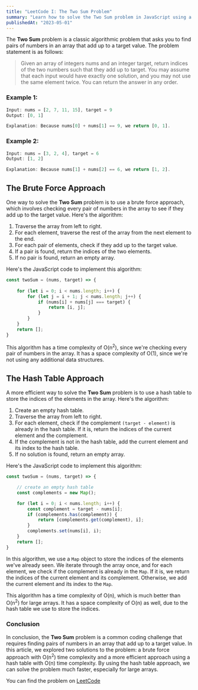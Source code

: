 ```yaml
---
title: "LeetCode I: The Two Sum Problem"
summary: "Learn how to solve the Two Sum problem in JavaScript using a hash table for O(n) time complexity."
publishedAt: "2023-05-01"
---
```


The **Two Sum** problem is a classic algorithmic problem that asks you to find pairs of numbers in an array that add up to a target value. The problem statement is as follows:

>Given an array of integers nums and an integer target, return indices of the two numbers such that they add up to target. You may assume that each input would have exactly one solution, and you may not use the same element twice. You can return the answer in any order.

### Example 1: 

```js
Input: nums = [2, 7, 11, 15], target = 9
Output: [0, 1]

Explanation: Because nums[0] + nums[1] == 9, we return [0, 1].
```

### Example 2:

```js
Input: nums = [3, 2, 4], target = 6
Output: [1, 2]

Explanation: Because nums[1] + nums[2] == 6, we return [1, 2].
```

## The Brute Force Approach

One way to solve the **Two Sum** problem is to use a brute force approach, which involves checking every pair of numbers in the array to see if they add up to the target value. Here's the algorithm:

1. Traverse the array from left to right.
2. For each element, traverse the rest of the array from the next element to the end.
3. For each pair of elements, check if they add up to the target value.
4. If a pair is found, return the indices of the two elements.
5. If no pair is found, return an empty array.

Here's the JavaScript code to implement this algorithm:

```js title="javascript" showLineNumbers
const twoSum = (nums, target) => {
	
    for (let i = 0; i < nums.length; i++) {
        for (let j = i + 1; j < nums.length; j++) {
            if (nums[i] + nums[j] === target) {
                return [i, j];
            }
        }
    }
    return [];
}
```

This algorithm has a time complexity of O(n<sup>2</sup>), since we're checking every pair of numbers in the array. It has a space complexity of O(1), since we're not using any additional data structures.

## The Hash Table Approach

A more efficient way to solve the **Two Sum** problem is to use a hash table to store the indices of the elements in the array. Here's the algorithm:

1. Create an empty hash table.
2. Traverse the array from left to right.
3. For each element, check if the complement `(target - element)` is already in the hash table. If it is, return the indices of the current element and the complement.
4. If the complement is not in the hash table, add the current element and its index to the hash table.
5. If no solution is found, return an empty array.

Here's the JavaScript code to implement this algorithm:

```js title="javascript" showLineNumbers {4}
const twoSum = (nums, target) => {

	// create an empty hash table
    const complements = new Map(); 

    for (let i = 0; i < nums.length; i++) {
        const complement = target - nums[i];
        if (complements.has(complement)) {
            return [complements.get(complement), i];
        }
        complements.set(nums[i], i);
    }
    return [];
}
```

In this algorithm, we use a `Map` object to store the indices of the elements we've already seen. We iterate through the array once, and for each element, we check if the complement is already in the `Map`. If it is, we return the indices of the current element and its complement. Otherwise, we add the current element and its index to the `Map`.

This algorithm has a time complexity of O(n), which is much better than O(n<sup>2</sup>) for large arrays. It has a space complexity of O(n) as well, due to the hash table we use to store the indices.

### Conclusion

In conclusion, the **Two Sum** problem is a common coding challenge that requires finding pairs of numbers in an array that add up to a target value. In this article, we explored two solutions to the problem: a brute force approach with O(n<sup>2</sup>) time complexity and a more efficient approach using a hash table with O(n) time complexity. By using the hash table approach, we can solve the problem much faster, especially for large arrays.

You can find the problem on [LeetCode](https://leetcode.com/problems/two-sum/)
